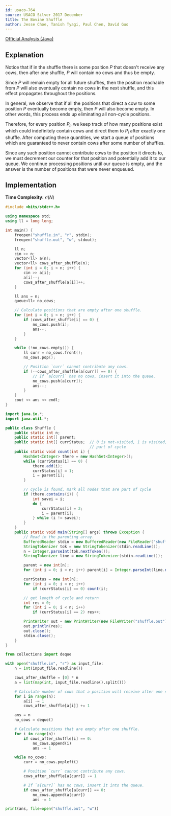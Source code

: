 ```yaml
---
id: usaco-764
source: USACO Silver 2017 December
title: The Bovine Shuffle
author: Jesse Choe, Tanish Tyagi, Paul Chen, David Guo
---
```


[Official Analysis (Java)](http://www.usaco.org/current/data/sol_shuffle_silver_dec17.html)

## Explanation

Notice that if in the shuffle there is some position $P$ that doesn't receive any cows, then after one shuffle, $P$ will contain no cows and thus be empty.

Since $P$ will remain empty for all future shuffles,
then the position reachable from $P$ will also eventually contain no cows in the next shuffle,
and this effect propagates throughout the positions.

In general, we observe that if all the positions that direct a cow to some position $P$ eventually become empty, then $P$ will also become empty.
In other words, this process ends up eliminating all non-cycle positions.

Therefore, for every position $P_i$, we keep track of how many positions exist which could indefinitely contain cows
and direct them to $P_i$ after exactly one shuffle.
After computing these quantities, we start a queue of positions which are guaranteed to never contain cows after some number of shuffles.

Since any such position cannot contribute cows to the position it directs to,
we must decrement our counter for that position and potentially add it to our queue.
We continue processing positions until our queue is empty, and the answer is the number of positions that were never enqueued.

## Implementation

**Time Complexity:** $\mathcal{O}(N)$

<LanguageSection>
<CPPSection>

```cpp
#include <bits/stdc++.h>

using namespace std;
using ll = long long;

int main() {
	freopen("shuffle.in", "r", stdin);
	freopen("shuffle.out", "w", stdout);

	ll n;
	cin >> n;
	vector<ll> a(n);
	vector<ll> cows_after_shuffle(n);
	for (int i = 0; i < n; i++) {
		cin >> a[i];
		a[i]--;
		cows_after_shuffle[a[i]]++;
	}

	ll ans = n;
	queue<ll> no_cows;

	// Calculate positions that are empty after one shuffle.
	for (int i = 0; i < n; i++) {
		if (cows_after_shuffle[i] == 0) {
			no_cows.push(i);
			ans--;
		}
	}

	while (!no_cows.empty()) {
		ll curr = no_cows.front();
		no_cows.pop();

		// Position `curr` cannot contribute any cows.
		if (--cows_after_shuffle[a[curr]] == 0) {
			// If `a[curr]` has no cows, insert it into the queue.
			no_cows.push(a[curr]);
			ans--;
		}
	}
	cout << ans << endl;
}
```

</CPPSection>
<JavaSection>

```java
import java.io.*;
import java.util.*;

public class Shuffle {
	public static int n;
	public static int[] parent;
	public static int[] currStatus;  // 0 is not-visited, 1 is visited, 2 is
	                                 // part of cycle
	public static void count(int i) {
		HashSet<Integer> there = new HashSet<Integer>();
		while (currStatus[i] == 0) {
			there.add(i);
			currStatus[i] = 1;
			i = parent[i];
		}

		// cycle is found, mark all nodes that are part of cycle
		if (there.contains(i)) {
			int savei = i;
			do {
				currStatus[i] = 2;
				i = parent[i];
			} while (i != savei);
		}
	}
	public static void main(String[] args) throws Exception {
		// Read in the parenting array.
		BufferedReader stdin = new BufferedReader(new FileReader("shuffle.in"));
		StringTokenizer tok = new StringTokenizer(stdin.readLine());
		n = Integer.parseInt(tok.nextToken());
		StringTokenizer line = new StringTokenizer(stdin.readLine());

		parent = new int[n];
		for (int i = 0; i < n; i++) parent[i] = Integer.parseInt(line.nextToken()) - 1;

		currStatus = new int[n];
		for (int i = 0; i < n; i++)
			if (currStatus[i] == 0) count(i);

		// get length of cycle and return
		int res = 0;
		for (int i = 0; i < n; i++)
			if (currStatus[i] == 2) res++;

		PrintWriter out = new PrintWriter(new FileWriter("shuffle.out"));
		out.println(res);
		out.close();
		stdin.close();
	}
}
```

</JavaSection>
<PySection>

```py
from collections import deque

with open("shuffle.in", "r") as input_file:
	n = int(input_file.readline())

	cows_after_shuffle = [0] * n
	a = list(map(int, input_file.readline().split()))

	# Calculate number of cows that a position will receive after one shuffle.
	for i in range(n):
		a[i] -= 1
		cows_after_shuffle[a[i]] += 1

	ans = n
	no_cows = deque()

	# Calculate positions that are empty after one shuffle.
	for i in range(n):
		if cows_after_shuffle[i] == 0:
			no_cows.append(i)
			ans -= 1

	while no_cows:
		curr = no_cows.popleft()

		# Position `curr` cannot contribute any cows.
		cows_after_shuffle[a[curr]] -= 1

		# If `a[curr]` has no cows, insert it into the queue.
		if cows_after_shuffle[a[curr]] == 0:
			no_cows.append(a[curr])
			ans -= 1

print(ans, file=open("shuffle.out", "w"))
```

</PySection>
</LanguageSection>
